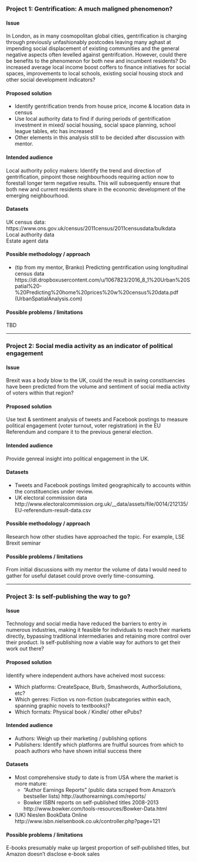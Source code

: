 

### Project 1: Gentrification: A much maligned phenomenon?

#### Issue
In London, as in many cosmopolitan global cities, gentrification is charging through previously unfashionably postcodes leaving many aghast at impending social displacement of existing communities and the general negative aspects often levelled against gentrifcation. However, could there be benefits to the phenomenon for both new and incumbent residents? Do increased average local income boost coffers to finance initiatives for social spaces, improvements to local schools, existing social housing stock and other social development indicators? 

#### Proposed solution
* Identify gentrification trends from house price, income & location data in census
* Use local authority data to find if during periods of gentrification investment in mixed/ social housing, social space planning, school league tables, etc has increased 
* Other elements in this analysis still to be decided after discussion with mentor.


#### Intended audience

Local authority policy makers: Identify the trend and direction of gentrification, pinpoint those neighbourhoods requiring action now to forestall longer term negative results. This will subsequently ensure that both new and current residents share in the economic development of the emerging neighbourhood.
 

#### Datasets
UK census data: https://www.ons.gov.uk/census/2011census/2011censusdata/bulkdata  
Local authority data  
Estate agent data  

#### Possible methodology / approach
* (tip from my mentor, Branko) Predicting gentrification using longitudinal census data https://dl.dropboxusercontent.com/u/1067823/2016_8_1%20Urban%20Spatial%20-%20Predicting%20home%20prices%20w%20census%20data.pdf (UrbanSpatialAnalysis.com)

#### Possible problems / limitations
TBD

-----------

### Project 2: Social media activity as an indicator of political engagement

#### Issue
Brexit was a body blow to the UK, could the result in swing constituencies have been predicted from the volume and sentiment of social media activity of voters within that region? 

#### Proposed solution
Use text & sentiment analysis of tweets and Facebook postings to measure political engagement (voter turnout, voter registration) in the EU Referendum and compare it to the previous general election. 

#### Intended audience 
Provide genreal insight into political engagement in the UK. 

#### Datasets
* Tweets and Facebook postings limited geographically to accounts within the constituencies under review.
* UK electoral commission data http://www.electoralcommission.org.uk/__data/assets/file/0014/212135/EU-referendum-result-data.csv

#### Possible methodology / approach

Research how other studies have approached the topic. For example, LSE Brexit seminar 

#### Possible problems / limitations  

From initial discussions with my mentor the volume of data I would need to gather for useful dataset could prove overly time-consuming.

-----------

### Project 3: Is self-publishing the way to go?  

#### Issue
Technology and social media have reduced the barriers to entry in numerous industries, making it feasible for individuals to reach their markets directly, bypassing traditional intermediaries and retaining more control over their product. Is self-publishing now a viable way for authors to get their work out there?

#### Proposed solution

Identify where independent authors have acheived most success:

* Which platforms: CreateSpace, Blurb, Smashwords, AuthorSolutions, etc? 
* Which genres: Fiction vs non-fiction (subcategories within each, spanning graphic novels to textbooks)?
* Which formats: Physical book / Kindle/ other ePubs?


#### Intended audience 

* Authors: Weigh up their marketing / publishing options
* Publishers: Identify which platforms are fruitful sources from which to poach authors who have shown initial success there


#### Datasets
* Most comprehensive study to date is from USA where the market is more mature:
    + "Author Earnings Reports" (public data scraped from Amazon's bestseller lists) http://authorearnings.com/reports/
    + Bowker ISBN reports on self-published titles 2008-2013 http://www.bowker.com/tools-resources/Bowker-Data.html

* (UK) Nieslen BookData Online http://www.isbn.nielsenbook.co.uk/controller.php?page=121


#### Possible problems / limitations

E-books presumably make up largest proportion of self-published titles, but Amazon doesn't disclose e-book sales

